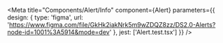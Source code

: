 
<Meta
  title="Components/Alert/Info"
  component={Alert}
  parameters={{
    design: {
      type: 'figma',
      url: 'https://www.figma.com/file/GkHk2iakNrk5m9wZDQZ8zz/DS2.0-Alerts?node-id=1001%3A5914&mode=dev'
    },
    jest: ['Alert.test.tsx']
  }}
/>

<Unstyled>
  <Stories />
</Unstyled>
